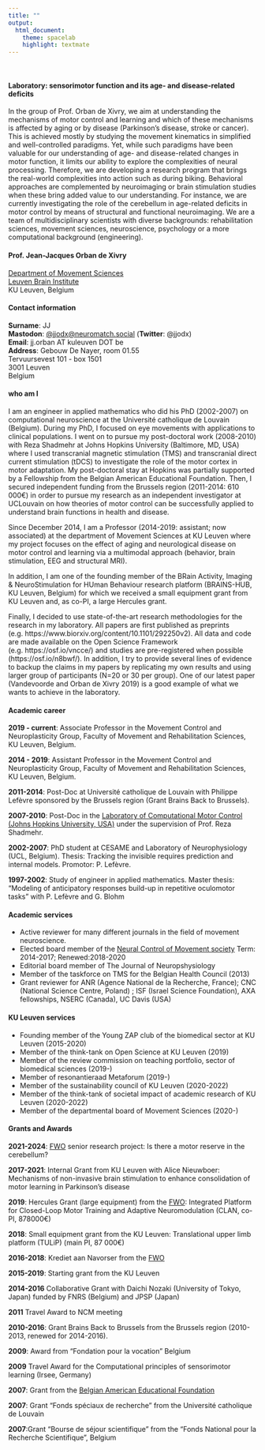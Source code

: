 ```yaml
---
title: ""
output:
  html_document:
    theme: spacelab
    highlight: textmate 
---
```

<br>

#### Laboratory: sensorimotor function and its age- and disease-related deficits

In the group of Prof. Orban de Xivry, we aim at understanding the mechanisms of motor control and learning and which of these mechanisms is affected by aging or by disease (Parkinson’s disease, stroke or cancer).  This is achieved mostly by studying the movement kinematics in simplified and well-controlled paradigms. Yet, while such paradigms have been valuable for our understanding of age- and disease-related changes in motor function, it limits our ability to explore the complexities of neural processing. Therefore, we are developing a research program that brings the real-world complexities into action such as during biking. Behavioral approaches are complemented by neuroimaging or brain stimulation studies when these bring added value to our understanding. For instance, we are currently investigating the role of the cerebellum in age-related deficits in motor control by means of structural and functional neuroimaging. We are a team of multidisciplinary scientists with diverse backgrounds: rehabilitation sciences, movement sciences, neuroscience, psychology or a more computational background (engineering).
<br>

#### Prof. Jean-Jacques Orban de Xivry

[Department of Movement Sciences](https://gbiomed.kuleuven.be/english/research/50000737)<br>
[Leuven Brain Institute](https://gbiomed.kuleuven.be/english/LBI)<br>
KU Leuven, Belgium
<br>

#### Contact information

__Surname__: JJ
<br>
__Mastodon__: [@jjodx@neuromatch.social](https://neuromatch.social/@jjodx)  (__Twitter__: @jjodx)
<br>
__Email__: jj.orban AT kuleuven DOT be
<br>
__Address__:
Gebouw De Nayer, room 01.55<br>
Tervuursevest 101 - box 1501<br>
3001 Leuven<br>
Belgium<br>

#### who am I

<p> I am an engineer in applied mathematics who did his PhD (2002-2007) on computational neuroscience at the Université catholique de Louvain (Belgium). During my PhD, I focused on eye movements with applications to clinical populations. I went on to pursue my post-doctoral work (2008-2010) with Reza Shadmehr at Johns Hopkins University (Baltimore, MD, USA) where I used transcranial magnetic stimulation (TMS) and transcranial direct current stimulation (tDCS) to investigate the role of the motor cortex in motor adaptation. My post-doctoral stay at Hopkins was partially supported by a Fellowship from the Belgian American Educational Foundation. Then, I secured independent funding from the Brussels region (2011-2014: 610 000€) in order to pursue my research as an independent investigator at UCLouvain on how theories of motor control can be successfully applied to understand brain functions in health and disease.</p>

<p> Since December 2014, I am a Professor (2014-2019: assistant; now associated) at the department of Movement Sciences at KU Leuven where my project focuses on the effect of aging and neurological disease on motor control and learning via a multimodal approach (behavior, brain stimulation, EEG and structural MRI).</p> 

<p> In addition, I am one of the founding member of the BRain Activity, Imaging & NeuroStimulation for HUman Behaviour research platform (BRAINS-HUB, KU Leuven, Belgium) for which we received a small equipment grant from KU Leuven and, as co-PI, a large Hercules grant. </p>

<p> Finally, I decided to use state-of-the-art research methodologies for the research in my laboratory. All papers are first published as preprints (e.g. https://www.biorxiv.org/content/10.1101/292250v2). All data and code are made available on the Open Science Framework (e.g. https://osf.io/vncce/) and studies are pre-registered when possible (https://osf.io/n8bwf/). In addition, I try to provide several lines of evidence to backup the claims in my papers by replicating my own results and using larger group of participants (N=20 or 30 per group). One of our latest paper (Vandevoorde and Orban de Xivry 2019) is a good example of what we wants to achieve in the laboratory. </p>


#### Academic career

<p> __2019 - current__: Associate Professor in the Movement Control and Neuroplasticity Group, Faculty of Movement and Rehabilitation Sciences, KU Leuven, Belgium.</p>

<p> __2014 - 2019__: Assistant Professor in the Movement Control and Neuroplasticity Group, Faculty of Movement and Rehabilitation Sciences, KU Leuven, Belgium.</p>
<p> __2011-2014__: Post-Doc at Université catholique de Louvain with Philippe Lefèvre sponsored by the Brussels region (Grant Brains Back to Brussels).</p>
<p> __2007-2010__: Post-Doc in the [Laboratory of Computational Motor Control (Johns Hopkins University, USA)](www.shadmehrlab.org) under the supervision of Prof. Reza Shadmehr.</p>
<p> __2002-2007__: PhD student at CESAME and Laboratory of Neurophysiology (UCL, Belgium). Thesis: Tracking the invisible requires prediction and internal models. Promotor: P. Lefèvre.</p>
<p> __1997-2002__: Study of engineer in applied mathematics. Master thesis: "Modeling of anticipatory responses build-up in repetitive oculomotor tasks" with P. Lefèvre and G. Blohm</p>

#### Academic services

- Active reviewer for many different journals in the field of movement neuroscience.
- Elected board member of the [Neural Control of Movement society](www.ncm-society.org) Term: 2014-2017; Renewed:2018-2020<br>
- Editorial board member of The Journal of Neuropshysiology<br>
- Member of the taskforce on TMS for the Belgian Health Council (2013) <br>
- Grant reviewer for ANR (Agence National de la Recherche, France); CNC (National Science Centre, Poland) ; ISF (Israel Science Foundation), AXA fellowships, NSERC (Canada), UC Davis (USA)<br>

#### KU Leuven services

- Founding member of the Young ZAP club of the biomedical sector at KU Leuven (2015-2020)
- Member of the think-tank on Open Science at KU Leuven (2019)
- Member of the review commission on teaching portfolio, sector of biomedical sciences (2019-)
- Member of resonantieraad Metaforum (2019-)
- Member of the sustainability council of KU Leuven (2020-2022)
- Member of the think-tank of societal impact of academic research of KU Leuven (2020-2022)
- Member of the departmental board of Movement Sciences (2020-) 

#### Grants and Awards
<p> __2021-2024__: [FWO](www.fwo.be) senior research project: Is there a motor reserve in the cerebellum? </p>
<p> __2017-2021__: Internal Grant from KU Leuven with Alice Nieuwboer: Mechanisms of non-invasive brain stimulation to enhance consolidation of motor learning in Parkinson’s disease</p>
<p> __2019__: Hercules Grant (large equipment) from the [FWO](www.fwo.be): Integrated Platform for Closed-Loop Motor Training and Adaptive Neuromodulation (CLAN, co-PI, 878000€)</p>
<p> __2018__: Small equipment grant from the KU Leuven: Translational upper limb platform (TULiP) (main PI, 87 000€)</p>
<p> __2016-2018__: Krediet aan Navorser from the [FWO](www.fwo.be)</p>
<p> __2015-2019__: Starting grant from the KU Leuven</p>
<p> __2014-2016__ Collaborative Grant with Daichi Nozaki (University of Tokyo, Japan) funded by FNRS (Belgium) and JPSP (Japan)</p>
<p> __2011__ Travel Award to NCM meeting</p>
<p> __2010-2016__: Grant Brains Back to Brussels from the Brussels region (2010-2013, renewed for 2014-2016).</p>
<p> __2009__: Award from "Fondation pour la vocation" Belgium</p>
<p> __2009__ Travel Award for the Computational principles of sensorimotor learning (Irsee, Germany)</p>
<p> __2007__: Grant from the [Belgian American Educational Foundation](www.baef.be) </p>
<p> __2007__: Grant "Fonds spéciaux de recherche" from the Université catholique de Louvain </p>
<p> __2007__:Grant "Bourse de séjour scientifique" from the "Fonds National pour la Recherche Scientifique", Belgium</p>
    



